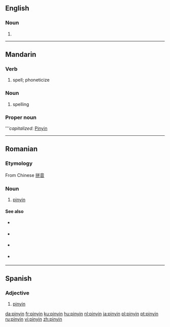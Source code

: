 {{also|Pinyin}}
==English==

===Noun===
{{en-noun|-}}

# {{alternative spelling of|Pinyin}}

----

==Mandarin==

===Verb===
{{cmn-verb|p|pin=pin1yin1}}

# spell; phoneticize

===Noun===
{{cmn-noun|p|pin=pin1yin1}}

# spelling

===Proper noun===
{{cmn-proper|p|pin=pin1yin1}}

'''''capitalized'': [[Pinyin]]

----

==Romanian==

===Etymology===
From Chinese [[拼音]]

===Noun===
{{ro-noun|n}}

# [[#English|pinyin]]

====See also====
{{top2}}
* {{l|ro|plat}} {{i|1st tone}}
* {{l|ro|crescând}} {{i|2nd tone}}
{{mid2}}
* {{l|ro|scăzând-crescând}} {{i|3rd tone}}
* {{l|ro|scăzând}} {{i| 4th tone}}
{{bottom2}}

----

==Spanish==

===Adjective===
{{es-adj|pl=pinyines}}

# [[#English|pinyin]]

[[da:pinyin]]
[[fr:pinyin]]
[[ku:pinyin]]
[[hu:pinyin]]
[[nl:pinyin]]
[[ja:pinyin]]
[[pl:pinyin]]
[[pt:pinyin]]
[[ru:pinyin]]
[[vi:pinyin]]
[[zh:pinyin]]